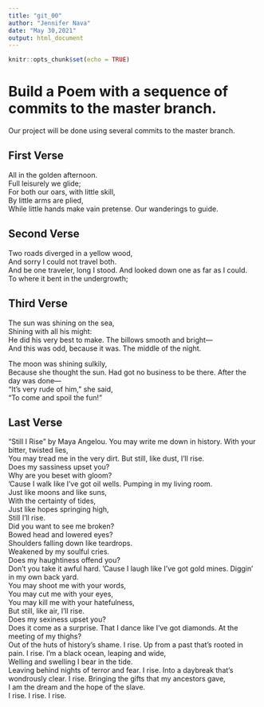 ```yaml
---
title: "git_00"
author: "Jennifer Nava"
date: "May 30,2021"
output: html_document
---
```


```r
knitr::opts_chunk$set(echo = TRUE)
```
# Build a Poem with a sequence of commits to the master branch.
Our project will be done using several commits to the master branch.
<!-- Do not modify or change any text in "!--" bracketed areas such as this --- these are instructions to
you, if you change any of this the git program will notice it and compromise your git merging strategy !-->

## First Verse 
<!--Put the first five lines of a poem by Lewis Carrol in this section!-->
All in the golden afternoon.  
Full leisurely we glide;  
For both our oars, with little skill,  
By little arms are plied,  
While little hands make vain pretense. 
Our wanderings to guide.  

## Second Verse
<!--Put the first five lines of a poem by Robert Frost here!-->
Two roads diverged in a yellow wood,  
And sorry I could not travel both.  
And be one traveler, long I stood. 
And looked down one as far as I could.  
To where it bent in the undergrowth;  

## Third Verse
<!--Put the first two verses of The Walrus and the Carpenter here!-->
The sun was shining on the sea,  
   Shining with all his might:  
He did his very best to make. 
   The billows smooth and bright—  
And this was odd, because it was. 
   The middle of the night.  

The moon was shining sulkily,  
   Because she thought the sun. 
Had got no business to be there. 
   After the day was done—  
"It's very rude of him," she said,  
   "To come and spoil the fun!"  

## Last Verse
<!--Put a short poem of your choice 8-20 lines,here!-->
“Still I Rise” by Maya Angelou. 
You may write me down in history. 
With your bitter, twisted lies,  
You may tread me in the very dirt. 
But still, like dust, I’ll rise.  
Does my sassiness upset you?  
Why are you beset with gloom?  
’Cause I walk like I’ve got oil wells. 
Pumping in my living room.  
Just like moons and like suns,  
With the certainty of tides,  
Just like hopes springing high,  
Still I’ll rise.  
Did you want to see me broken?  
Bowed head and lowered eyes?  
Shoulders falling down like teardrops.  
Weakened by my soulful cries.  
Does my haughtiness offend you?  
Don’t you take it awful hard. 
’Cause I laugh like I’ve got gold mines. 
Diggin’ in my own back yard.  
You may shoot me with your words,  
You may cut me with your eyes,  
You may kill me with your hatefulness,  
But still, like air, I’ll rise.  
Does my sexiness upset you?  
Does it come as a surprise. 
That I dance like I’ve got diamonds. 
At the meeting of my thighs?  
Out of the huts of history’s shame. 
I rise. 
Up from a past that’s rooted in pain. 
I rise. 
I’m a black ocean, leaping and wide,  
Welling and swelling I bear in the tide.  
Leaving behind nights of terror and fear. 
I rise. 
Into a daybreak that’s wondrously clear. 
I rise. 
Bringing the gifts that my ancestors gave,  
I am the dream and the hope of the slave.  
I rise. 
I rise. 
I rise.  
